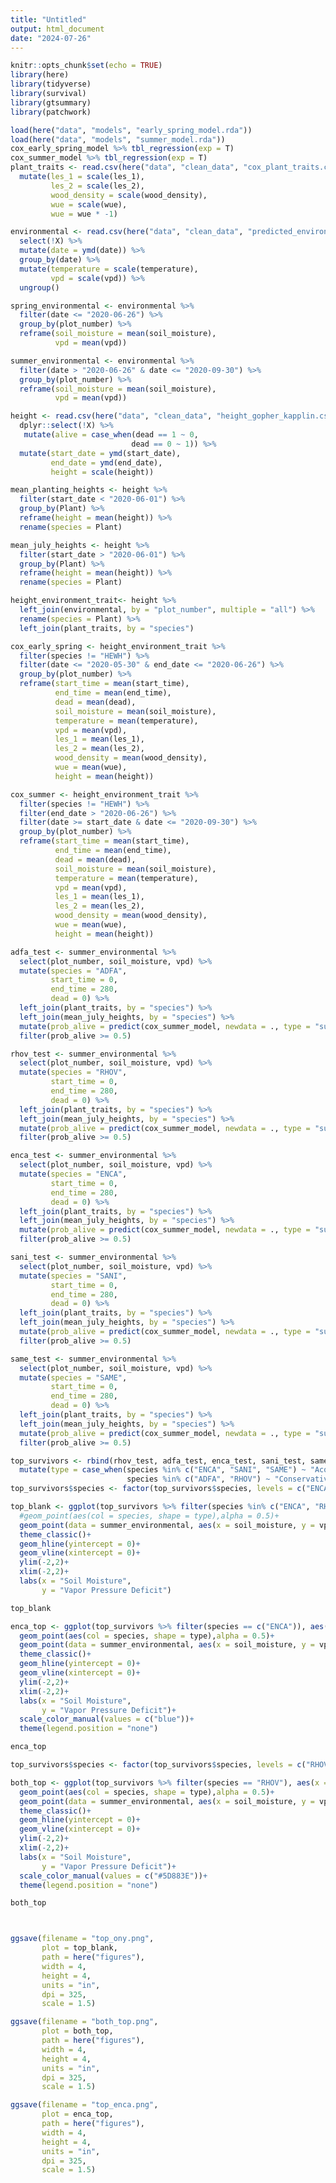 ```yaml
---
title: "Untitled"
output: html_document
date: "2024-07-26"
---
```


```r
knitr::opts_chunk$set(echo = TRUE)
library(here)
library(tidyverse)
library(survival)
library(gtsummary)
library(patchwork)
```

```r
load(here("data", "models", "early_spring_model.rda"))
load(here("data", "models", "summer_model.rda"))
cox_early_spring_model %>% tbl_regression(exp = T)
cox_summer_model %>% tbl_regression(exp = T)
plant_traits <- read.csv(here("data", "clean_data", "cox_plant_traits.csv")) %>% 
  mutate(les_1 = scale(les_1),
         les_2 = scale(les_2),
         wood_density = scale(wood_density),
         wue = scale(wue),
         wue = wue * -1)

environmental <- read.csv(here("data", "clean_data", "predicted_environmental.csv")) %>% 
  select(!X) %>% 
  mutate(date = ymd(date)) %>% 
  group_by(date) %>% 
  mutate(temperature = scale(temperature),
         vpd = scale(vpd)) %>% 
  ungroup()

spring_environmental <- environmental %>% 
  filter(date <= "2020-06-26") %>% 
  group_by(plot_number) %>%
  reframe(soil_moisture = mean(soil_moisture),
          vpd = mean(vpd))

summer_environmental <- environmental %>% 
  filter(date > "2020-06-26" & date <= "2020-09-30") %>% 
  group_by(plot_number) %>%
  reframe(soil_moisture = mean(soil_moisture),
          vpd = mean(vpd))

height <- read.csv(here("data", "clean_data", "height_gopher_kapplin.csv"))%>% 
  dplyr::select(!X) %>% 
   mutate(alive = case_when(dead == 1 ~ 0,
                           dead == 0 ~ 1)) %>% 
  mutate(start_date = ymd(start_date),
         end_date = ymd(end_date),
         height = scale(height))

mean_planting_heights <- height %>% 
  filter(start_date < "2020-06-01") %>% 
  group_by(Plant) %>% 
  reframe(height = mean(height)) %>% 
  rename(species = Plant)

mean_july_heights <- height %>% 
  filter(start_date > "2020-06-01") %>% 
  group_by(Plant) %>% 
  reframe(height = mean(height)) %>% 
  rename(species = Plant)

height_environment_trait<- height %>% 
  left_join(environmental, by = "plot_number", multiple = "all") %>% 
  rename(species = Plant) %>% 
  left_join(plant_traits, by = "species")

cox_early_spring <- height_environment_trait %>% 
  filter(species != "HEWH") %>% 
  filter(date <= "2020-05-30" & end_date <= "2020-06-26") %>% 
  group_by(plot_number) %>%
  reframe(start_time = mean(start_time), 
          end_time = mean(end_time), 
          dead = mean(dead), 
          soil_moisture = mean(soil_moisture), 
          temperature = mean(temperature), 
          vpd = mean(vpd), 
          les_1 = mean(les_1), 
          les_2 = mean(les_2), 
          wood_density = mean(wood_density), 
          wue = mean(wue), 
          height = mean(height))

cox_summer <- height_environment_trait %>% 
  filter(species != "HEWH") %>% 
  filter(end_date > "2020-06-26") %>% 
  filter(date >= start_date & date <= "2020-09-30") %>% 
  group_by(plot_number) %>%
  reframe(start_time = mean(start_time), 
          end_time = mean(end_time), 
          dead = mean(dead), 
          soil_moisture = mean(soil_moisture), 
          temperature = mean(temperature), 
          vpd = mean(vpd), 
          les_1 = mean(les_1), 
          les_2 = mean(les_2), 
          wood_density = mean(wood_density), 
          wue = mean(wue), 
          height = mean(height))
```

```r
adfa_test <- summer_environmental %>% 
  select(plot_number, soil_moisture, vpd) %>% 
  mutate(species = "ADFA",
         start_time = 0,
         end_time = 280, 
         dead = 0) %>% 
  left_join(plant_traits, by = "species") %>% 
  left_join(mean_july_heights, by = "species") %>% 
  mutate(prob_alive = predict(cox_summer_model, newdata = ., type = "survival")) %>% 
  filter(prob_alive >= 0.5)

rhov_test <- summer_environmental %>% 
  select(plot_number, soil_moisture, vpd) %>% 
  mutate(species = "RHOV",
         start_time = 0,
         end_time = 280, 
         dead = 0) %>% 
  left_join(plant_traits, by = "species") %>% 
  left_join(mean_july_heights, by = "species") %>% 
  mutate(prob_alive = predict(cox_summer_model, newdata = ., type = "survival")) %>% 
  filter(prob_alive >= 0.5)

enca_test <- summer_environmental %>% 
  select(plot_number, soil_moisture, vpd) %>% 
  mutate(species = "ENCA",
         start_time = 0,
         end_time = 280, 
         dead = 0) %>% 
  left_join(plant_traits, by = "species") %>% 
  left_join(mean_july_heights, by = "species") %>% 
  mutate(prob_alive = predict(cox_summer_model, newdata = ., type = "survival")) %>% 
  filter(prob_alive >= 0.5)

sani_test <- summer_environmental %>% 
  select(plot_number, soil_moisture, vpd) %>% 
  mutate(species = "SANI",
         start_time = 0,
         end_time = 280, 
         dead = 0) %>% 
  left_join(plant_traits, by = "species") %>% 
  left_join(mean_july_heights, by = "species") %>% 
  mutate(prob_alive = predict(cox_summer_model, newdata = ., type = "survival")) %>% 
  filter(prob_alive >= 0.5)

same_test <- summer_environmental %>% 
  select(plot_number, soil_moisture, vpd) %>% 
  mutate(species = "SAME",
         start_time = 0,
         end_time = 280, 
         dead = 0) %>% 
  left_join(plant_traits, by = "species") %>% 
  left_join(mean_july_heights, by = "species") %>% 
  mutate(prob_alive = predict(cox_summer_model, newdata = ., type = "survival")) %>% 
  filter(prob_alive >= 0.5)

top_survivors <- rbind(rhov_test, adfa_test, enca_test, sani_test, same_test) %>% 
  mutate(type = case_when(species %in% c("ENCA", "SANI", "SAME") ~ "Acquisitive/low WUE",
                          species %in% c("ADFA", "RHOV") ~ "Conservative/high WUE"))
top_survivors$species <- factor(top_survivors$species, levels = c("ENCA", "SANI", "SAME", "ADFA", "RHOV"))

top_blank <- ggplot(top_survivors %>% filter(species %in% c("ENCA", "RHOV")), aes(x = soil_moisture, y = vpd))+
  #geom_point(aes(col = species, shape = type),alpha = 0.5)+
  geom_point(data = summer_environmental, aes(x = soil_moisture, y = vpd), alpha = 0.1)+
  theme_classic()+
  geom_hline(yintercept = 0)+
  geom_vline(xintercept = 0)+
  ylim(-2,2)+
  xlim(-2,2)+
  labs(x = "Soil Moisture",
       y = "Vapor Pressure Deficit")

top_blank

enca_top <- ggplot(top_survivors %>% filter(species == c("ENCA")), aes(x = soil_moisture, y = vpd))+
  geom_point(aes(col = species, shape = type),alpha = 0.5)+
  geom_point(data = summer_environmental, aes(x = soil_moisture, y = vpd), alpha = 0.1)+
  theme_classic()+
  geom_hline(yintercept = 0)+
  geom_vline(xintercept = 0)+
  ylim(-2,2)+
  xlim(-2,2)+
  labs(x = "Soil Moisture",
       y = "Vapor Pressure Deficit")+ 
  scale_color_manual(values = c("blue"))+
  theme(legend.position = "none")

enca_top

top_survivors$species <- factor(top_survivors$species, levels = c("RHOV", "ENCA"))

both_top <- ggplot(top_survivors %>% filter(species == "RHOV"), aes(x = soil_moisture, y = vpd))+
  geom_point(aes(col = species, shape = type),alpha = 0.5)+
  geom_point(data = summer_environmental, aes(x = soil_moisture, y = vpd), alpha = 0.1)+
  theme_classic()+
  geom_hline(yintercept = 0)+
  geom_vline(xintercept = 0)+
  ylim(-2,2)+
  xlim(-2,2)+
  labs(x = "Soil Moisture",
       y = "Vapor Pressure Deficit")+ 
  scale_color_manual(values = c("#5D883E"))+
  theme(legend.position = "none")

both_top



ggsave(filename = "top_ony.png",
       plot = top_blank,
       path = here("figures"),
       width = 4, 
       height = 4, 
       units = "in", 
       dpi = 325, 
       scale = 1.5)

ggsave(filename = "both_top.png",
       plot = both_top,
       path = here("figures"),
       width = 4, 
       height = 4, 
       units = "in", 
       dpi = 325, 
       scale = 1.5)

ggsave(filename = "top_enca.png",
       plot = enca_top,
       path = here("figures"),
       width = 4, 
       height = 4, 
       units = "in", 
       dpi = 325, 
       scale = 1.5)
```